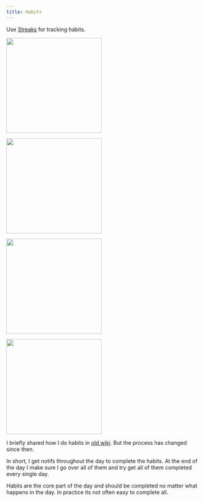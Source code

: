 ```yaml
---
title: Habits
---
```


Use [Streaks](https://streaksapp.com) for tracking habits.

<img
  width="250"
  heigth="400"
  src="https://raw.githubusercontent.com/nikivdev/media/main/nikiv/25-oct/habits----1.png"
/>

<img
  width="250"
  heigth="400"
  src="https://raw.githubusercontent.com/nikivdev/media/main/nikiv/25-oct/habits----2.png"
/>

<img
  width="250"
  heigth="400"
  src="https://raw.githubusercontent.com/nikivdev/media/main/nikiv/25-oct/habits----3.png"
/>

<img
  width="250"
  heigth="400"
  src="https://raw.githubusercontent.com/nikivdev/media/main/nikiv/25-oct/habits----4.png"
/>

I briefly shared how I do habits in [old wiki](https://wiki.nikiv.dev/focusing/habits). But the process has changed since then.

In short, I get notifs throughout the day to complete the habits. At the end of the day I make sure I go over all of them and try get all of them completed every single day.

Habits are the core part of the day and should be completed no matter what happens in the day. In practice its not often easy to complete all.
